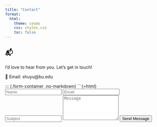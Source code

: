 ```yaml
---
title: "Contact"
format:
  html:
    theme: cosmo
    css: styles.css
    toc: false
---
```


<div class="contact-section">
  <h2>📬</h2>
  <p>I’d love to hear from you. Let’s get in touch!</p>

  <div>
  <p>📧 Email: shuyu@bu.edu</p>
  </div>

::: {.form-container .no-markdown}
```{=html}
<form action="https://formspree.io/f/xanepdal" method="POST">
  <div>
  <input type="text" name="name" placeholder="Name" required>
  <input type="email" name="_replyto" placeholder="Email" required>
  <input type="text" name="subject" placeholder="Subject" required>
  <textarea name="message" rows="5" placeholder="Message" required></textarea>
  <button type="submit">Send Message</button>
</form>





